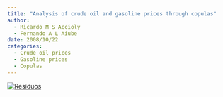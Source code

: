 ```yaml
---
title: "Analysis of crude oil and gasoline prices through copulas"
author:
  - Ricardo M S Accioly
  - Fernando A L Aiube
date: 2008/10/22
categories: 
  - Crude oil prices
  - Gasoline prices
  - Copulas
---
```


[![Resíduos](images/artigo1.png)](https://www.e-publicacoes.uerj.br/cadest/article/view/15738)
